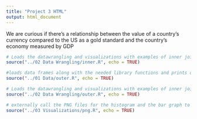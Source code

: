 ```yaml
---
title: "Project 3 HTML"
output: html_document
---
```


We are curious if there's a relationship between the value of a country's currency compared to the US as a gold standard and the country's economy measured by GDP
```r
# Loads the datawrangling and visualizations with examples of inner join, outer join, and combining data sets
source("../02 Data Wrangling/inner.R", echo = TRUE)
```


```r
#loads data frames along with the needed library functions and prints out
source("../01 Data/outer.R", echo = TRUE)
```


```r
# Loads the datawrangling and visualizations with examples of inner join, outer join, and combining data sets
source("../02 Data Wrangling/outer.R", echo = TRUE)
```


```r
# externally call the PNG files for the histogram and the bar graph to display categorical variables
source("../03 Visualizations/png.R", echo = TRUE)
```
